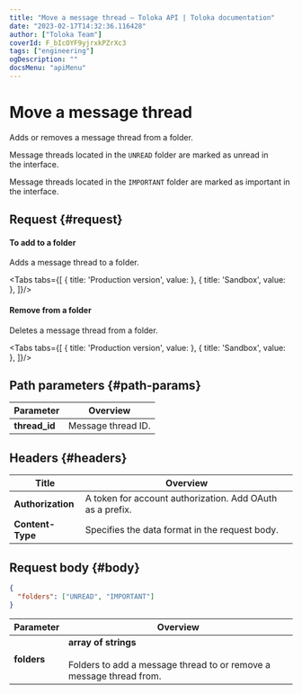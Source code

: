 ```yaml
---
title: "Move a message thread — Toloka API | Toloka documentation"
date: "2023-02-17T14:32:36.116428"
author: ["Toloka Team"]
coverId: F_bIcOYF9yjrxkPZrXc3
tags: ["engineering"]
ogDescription: ""
docsMenu: "apiMenu"
---
```



# Move a message thread

<Announce/>

Adds or removes a message thread from a folder.

Message threads located in the `UNREAD` folder are marked as unread in the interface.

Message threads located in the `IMPORTANT` folder are marked as important in the interface.

## Request {#request}

#### To add to a folder

Adds a message thread to a folder.

<Tabs tabs={[
  { title: 'Production version', value: <MoveMessageList1/> },
  { title: 'Sandbox', value: <MoveMessageList2/> },
]}/>

#### Remove from a folder

Deletes a message thread from a folder.

<Tabs tabs={[
  { title: 'Production version', value: <MoveMessageList3/> },
  { title: 'Sandbox', value: <MoveMessageList4/> },
]}/>

## Path parameters {#path-params}

Parameter | Overview
----- | -----
**thread_id** | Message thread ID.

## Headers {#headers}

Title | Overview
----- | -----
**Authorization** | A token for account authorization. Add OAuth as a prefix.
**Content-Type** | Specifies the data format in the request body.

## Request body {#body}

```json
{
  "folders": ["UNREAD", "IMPORTANT"]
}
```

Parameter | Overview
----- | -----
**folders** | **array of strings**<br/><br/>Folders to add a message thread to or remove a message thread from.

<ContactGuideSupport/>